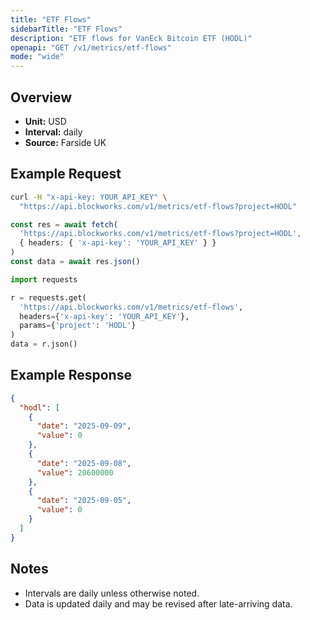 ```yaml
---
title: "ETF Flows"
sidebarTitle: "ETF Flows"
description: "ETF flows for VanEck Bitcoin ETF (HODL)"
openapi: "GET /v1/metrics/etf-flows"
mode: "wide"
---
```


## Overview

- **Unit:** USD
- **Interval:** daily
- **Source:** Farside UK

## Example Request

<CodeGroup>

```bash cURL
curl -H "x-api-key: YOUR_API_KEY" \
  "https://api.blockworks.com/v1/metrics/etf-flows?project=HODL"
```

```typescript TypeScript
const res = await fetch(
  'https://api.blockworks.com/v1/metrics/etf-flows?project=HODL',
  { headers: { 'x-api-key': 'YOUR_API_KEY' } }
)
const data = await res.json()
```

```python Python
import requests

r = requests.get(
  'https://api.blockworks.com/v1/metrics/etf-flows',
  headers={'x-api-key': 'YOUR_API_KEY'},
  params={'project': 'HODL'}
)
data = r.json()
```

</CodeGroup>

## Example Response

```json
{
  "hodl": [
    {
      "date": "2025-09-09",
      "value": 0
    },
    {
      "date": "2025-09-08",
      "value": 20600000
    },
    {
      "date": "2025-09-05",
      "value": 0
    }
  ]
}
```

## Notes
- Intervals are daily unless otherwise noted.
- Data is updated daily and may be revised after late-arriving data.